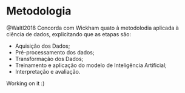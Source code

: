 # Metodologia

@Waltl2018 Concorda com Wickham quato à metodolodia aplicada à ciência de dados, explicitando que as etapas são:

- Aquisição dos Dados;
- Pré-processamento dos dados;
- Transformação dos Dados;
- Treinamento e aplicação do modelo de Inteligência Artificial;
- Interpretação e avaliação.

Working on it :)
